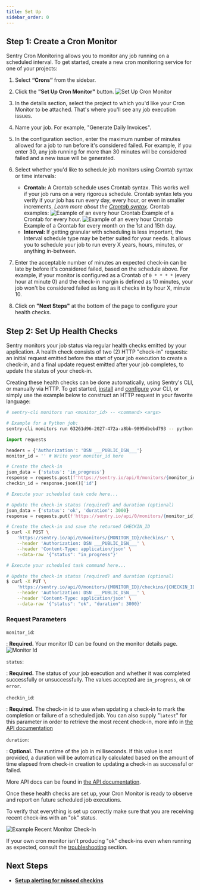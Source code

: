 ```yaml
---
title: Set Up
sidebar_order: 0
---
```


## Step 1: Create a Cron Monitor

Sentry Cron Monitoring allows you to monitor any job running on a scheduled interval. To get started, create a new cron monitoring service for one of your projects:

1. Select **“Crons”** from the sidebar.

2. Click the **"Set Up Cron Monitor"** button.
   ![Set Up Cron Monitor](cron-setup.png)

3. In the details section, select the project to which you'd like your Cron Monitor to be attached. That's where you'll see any job execution issues.

4. Name your job. For example, "Generate Daily Invoices".

5. In the configuration section, enter the maximum number of minutes allowed for a job to run before it's considered failed. For example, if you enter 30, any job running for more than 30 minutes will be considered failed and a new issue will be generated.

6. Select whether you'd like to schedule job monitors using Crontab syntax or time intervals:

   - **Crontab:** A Crontab schedule uses Crontab syntax. This works well if your job runs on a very rigorous schedule. Crontab syntax lets you verify if your job has run every day, every hour, or even in smaller increments. _Learn more about the [Crontab syntax](https://en.wikipedia.org/wiki/Cron)._ Crontab examples:
     ![Example of an every hour Crontab](cron-setup-crontab-example-1.png)
     Example of a Crontab for every hour.
     ![Example of an every hour Crontab](cron-setup-crontab-example-2.png)
     Example of a Crontab for every month on the 1st and 15th day.
   - **Interval:** If getting granular with scheduling is less important, the Interval schedule type may be better suited for your needs. It allows you to schedule your job to run every X years, hours, minutes, or anything in-between.

7. Enter the acceptable number of minutes an expected check-in can be late by before it's considered failed, based on the schedule above. For example, if your monitor is configured as a Crontab of `0 * * * *` (every hour at minute 0) and the check-in margin is defined as 10 minutes, your job won't be considered failed as long as it checks in by hour X, minute 10.

8. Click on **"Next Steps"** at the bottom of the page to configure your health checks.

## Step 2: Set Up Health Checks

Sentry monitors your job status via regular health checks emitted by your application. A health check consists of two (2) HTTP "check-in" requests: an initial request emitted before the start of your job execution to create a check-in, and a final update request emitted after your job completes, to update the status of your check-in.

Creating these health checks can be done automatically, using Sentry's CLI, or manually via HTTP. To get started, [install](/product/cli/installation) and [configure](/product/cli/configuration) your CLI, or simply use the example below to construct an HTTP request in your favorite language:

```bash {tabTitle: CLI}
# sentry-cli monitors run <monitor_id> -- <command> <args>

# Example for a Python job:
sentry-cli monitors run 63261d96-2027-472a-a8bb-9895dbebd793 -- python path/to/file.py
```

```python
import requests

headers = {'Authorization': 'DSN ___PUBLIC_DSN___'}
monitor_id = '' # Write your monitor_id here

# Create the check-in
json_data = {'status': 'in_progress'}
response = requests.post(f'https://sentry.io/api/0/monitors/{monitor_id}/checkins/', headers=headers, json=json_data)
checkin_id = response.json()['id']

# Execute your scheduled task code here...

# Update the check-in status (required) and duration (optional)
json_data = {'status': 'ok', 'duration': 3000}
response = requests.put(f'https://sentry.io/api/0/monitors/{monitor_id}/checkins/{checkin_id}/', headers=headers, json=json_data)
```

```bash {tabTitle: curl}
# Create the check-in and save the returned CHECKIN_ID
$ curl -X POST \
    'https://sentry.io/api/0/monitors/{MONITOR_ID}/checkins/' \
    --header 'Authorization: DSN ___PUBLIC_DSN___' \
    --header 'Content-Type: application/json' \
    --data-raw '{"status": "in_progress"}'

# Execute your scheduled task command here...

# Update the check-in status (required) and duration (optional)
$ curl -X PUT \
    'https://sentry.io/api/0/monitors/{MONITOR_ID}/checkins/{CHECKIN_ID}/' \
    --header 'Authorization: DSN ___PUBLIC_DSN___' \
    --header 'Content-Type: application/json' \
    --data-raw '{"status": "ok", "duration": 3000}'
```

### Request Parameters

`monitor_id`:

: **Required.** Your monitor ID can be found on the monitor details page.
![Monitor Id](cron-id-example.png)

`status`:

: **Required.** The status of your job execution and whether it was completed successfully or unsuccessfully. The values accepted are `in_progress`, `ok` or `error`.

`checkin_id`:

: **Required.** The check-in id to use when updating a check-in to mark the completion or failure of a scheduled job. You can also supply "`latest`" for this parameter in order to retrieve the most recent check-in, more info in [the API documentation](/api/crons/update-a-checkin/)

`duration`:

: **Optional.** The runtime of the job in milliseconds. If this value is not provided, a duration will be automatically calculated based on the amount of time elapsed from check-in creation to updating a check-in as successful or failed.

More API docs can be found in [the API documentation](/api/crons/).

Once these health checks are set up, your Cron Monitor is ready to observe and report on future scheduled job executions.

To verify that everything is set up correctly make sure that you are receiving recent check-ins with an "ok" status.

![Example Recent Monitor Check-In](cron-recent-checkin.png)

If your own cron monitor isn't producing "ok" check-ins even when running as expected, consult the [troubleshooting](/product/crons/troubleshooting/) section.

## Next Steps

- **[Setup alerting for missed checkins](../alerts/)**
